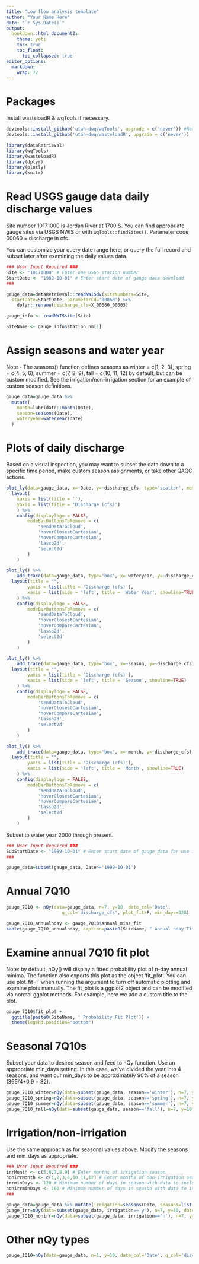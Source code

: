 ```yaml
---
title: "Low flow analysis template"
author: "Your Name Here"
date: "`r Sys.Date()`"
output:
  bookdown::html_document2:
    theme: yeti
    toc: true
    toc_float:
      toc_collapsed: true
editor_options: 
  markdown: 
    wrap: 72
---
```


# Packages

Install wasteloadR & wqTools if necessary.

```r
devtools::install_github('utah-dwq/wqTools', upgrade = c('never')) #Note- recommend updating other packages independently.
devtools::install_github('utah-dwq/wasteloadR', upgrade = c('never'))
```

```r
library(dataRetrieval)
library(wqTools)
library(wasteloadR)
library(dplyr)
library(plotly)
library(knitr)
```

# Read USGS gauge data daily discharge values

Site number 10171000 is Jordan River at 1700 S. You can find appropriate
gauge sites via USGS NWIS or with `wqTools::findSites()`. Parameter code
00060 = discharge in cfs.

You can customize your query date range here, or query the full record
and subset later after examining the daily values data.

```r
### User Input Required ###
Site <- "10171000" # Enter one USGS station number
StartDate <- "1989-10-01" # Enter start date of gauge data download
###

gauge_data=dataRetrieval::readNWISdv(siteNumbers=Site,
  startDate=StartDate, parameterCd='00060') %>% 
	dplyr::rename(discharge_cfs=X_00060_00003)

gauge_info <- readNWISsite(Site)

SiteName <- gauge_info$station_nm[1]
```

# Assign seasons and water year
Note - The seasons() function defines seasons as winter = c(1, 2, 3), spring = c(4, 5, 6), summer = c(7, 8, 9), fall = c(10, 11, 12) by default, but can be custom modified. See the irrigation/non-irrigation section for an example of custom season definitions.

```r
gauge_data=gauge_data %>% 
  mutate(
    month=lubridate::month(Date), 
    season=seasons(Date), 
    wateryear=waterYear(Date)
  )
```

# Plots of daily discharge

Based on a visual inspection, you may want to subset the data down to a
specific time period, make custom season assignments, or take other QAQC
actions.

```r
plot_ly(data=gauge_data, x=~Date, y=~discharge_cfs, type='scatter', mode='lines') %>% 
  layout(
    xaxis = list(title = ''),
    yaxis = list(title = 'Discharge (cfs)')
	) %>% 	
	config(displaylogo = FALSE,
		modeBarButtonsToRemove = c(
			'sendDataToCloud',
			'hoverClosestCartesian',
			'hoverCompareCartesian',
			'lasso2d',
			'select2d'
		)
	)

```

```r
plot_ly() %>% 
	add_trace(data=gauge_data, type='box', x=~wateryear, y=~discharge_cfs) %>% 
  layout(title = "",
		yaxis = list(title = 'Discharge (cfs)'),
		xaxis = list(side = 'left', title = 'Water Year', showline=TRUE)
	) %>% 
	config(displaylogo = FALSE,
		modeBarButtonsToRemove = c(
			'sendDataToCloud',
			'hoverClosestCartesian',
			'hoverCompareCartesian',
			'lasso2d',
			'select2d'
		)
	)

plot_ly() %>% 
	add_trace(data=gauge_data, type='box', x=~season, y=~discharge_cfs) %>% 
  layout(title = "",
		yaxis = list(title = 'Discharge (cfs)'),
		xaxis = list(side = 'left', title = 'Season', showline=TRUE)
	) %>% 
	config(displaylogo = FALSE,
		modeBarButtonsToRemove = c(
			'sendDataToCloud',
			'hoverClosestCartesian',
			'hoverCompareCartesian',
			'lasso2d',
			'select2d'
		)
	)

plot_ly() %>% 
	add_trace(data=gauge_data, type='box', x=~month, y=~discharge_cfs) %>% 
  layout(title = "",
		yaxis = list(title = 'Discharge (cfs)'),
		xaxis = list(side = 'left', title = 'Month', showline=TRUE)
	) %>% 
	config(displaylogo = FALSE,
		modeBarButtonsToRemove = c(
			'sendDataToCloud',
			'hoverClosestCartesian',
			'hoverCompareCartesian',
			'lasso2d',
			'select2d'
		)
	)


```

Subset to water year 2000 through present.

```r
### User Input Required ###
SubStartDate <- "1989-10-01" # Enter start date of gauge data for use in low flow analysis
###

gauge_data=subset(gauge_data, Date>='1999-10-01')
```

# Annual 7Q10

```r
gauge_7Q10 <- nQy(data=gauge_data, n=7, y=10, date_col='Date', 
                     q_col='discharge_cfs', plot_fit=F, min_days=328)

gauge_7Q10_annualnday <- gauge_7Q10$annual_mins_fit
kable(gauge_7Q10_annualnday, caption=paste0(SiteName, " Annual nday Timeseries"), digits=3)
```

# Examine annual 7Q10 fit plot

Note: by default, nQy() will display a fitted probability plot of n-day
annual minima. The function also exports this plot as the object
'fit_plot'. You can use plot_fit=F when running the argument to turn off
automatic plotting and examine plots manually. The fit_plot is a ggplot2
object and can be modified via normal ggplot methods. For example, here
we add a custom title to the plot.

```r
gauge_7Q10$fit_plot + 
  ggtitle(paste0(SiteName, ' Probability Fit Plot')) +
  theme(legend.position="bottom")
```

# Seasonal 7Q10s

Subset your data to desired season and feed to nQy function. Use an
appropriate min_days setting. In this case, we've divided the year into
4 seasons, and want our min_days to be approximately 90% of a season
(365/4\*0.9 = 82).

```r
gauge_7Q10_winter=nQy(data=subset(gauge_data, season=='winter'), n=7, y=10, date_col='Date', q_col='discharge_cfs', plot_fit=F, min_days=82)
gauge_7Q10_spring=nQy(data=subset(gauge_data, season=='spring'), n=7, y=10, date_col='Date', q_col='discharge_cfs', plot_fit=F, min_days=82)
gauge_7Q10_summer=nQy(data=subset(gauge_data, season=='summer'), n=7, y=10, date_col='Date', q_col='discharge_cfs', plot_fit=F, min_days=82)
gauge_7Q10_fall=nQy(data=subset(gauge_data, season=='fall'), n=7, y=10, date_col='Date', q_col='discharge_cfs', plot_fit=F, min_days=82)
```

# Irrigation/non-irrigation

Use the same approach as for seasonal values above. Modify the seasons
and min_days as appropriate.

```r
### User Input Required ###
irrMonth <- c(5,6,7,8,9) # Enter months of irrigation season
nonirrMonth <- c(1,2,3,4,10,11,12) # Enter months of non-irrigation season
irrminDays <- 120 # Minimum number of days in season with data to include year in analysis
nonirrminDays <- 160 # Minimum number of days in season with data to include year in analysis
###

gauge_data=gauge_data %>% mutate(irrigation=seasons(Date, seasons=list('y'=irrMonth, 'n'=nonirrMonth)))
guage_irr=nQy(data=subset(gauge_data, irrigation=='y'), n=7, y=10, date_col='Date', q_col='discharge_cfs', min_days=irrminDays)
gauge_7Q10_nonirr=nQy(data=subset(gauge_data, irrigation=='n'), n=7, y=10, date_col='Date', q_col='discharge_cfs', min_days=nonirrminDays)
```

# Other nQy types

```r
gauge_1Q10=nQy(data=gauge_data, n=1, y=10, date_col='Date', q_col='discharge_cfs')
```
